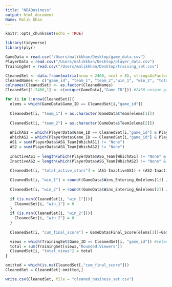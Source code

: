 ```yaml
---
title: "NBABusiness"
output: html_document
Name: Malik Khan
---
```


```r
knitr::opts_chunk$set(echo = TRUE)
```

```r
library(tidyverse)
library(plyr)
```

```r
GameData = read.csv("/Users/malikkhan/Desktop/game_data.csv")
PlayerData = read.csv("/Users/malikkhan/Desktop/player_data.csv")
TrainingSet = read.csv("/Users/malikkhan/Desktop/training_set.csv")

CleanedSet <- data.frame(matrix(nrow = 2460, ncol = 8), stringsAsFactors = FALSE)
CleanedNames <- c("game_id", "team_1", "team_2","win_1", "win_2", "total_active_stars", "cum_final_score", "total_views")
colnames(CleanedSet) <- as.factor(CleanedNames)
CleanedSet[1:2460,1] <- c(unique(GameData[,"Game_ID"])) #2460 unique game ids 

for (i in 1:nrow(CleanedSet)){
  elems = which(GameData$Game_ID == CleanedSet[i,"game_id"]) 
  
  CleanedSet[i, "team_1"] = as.character(GameData$Team[elems[1]])
  
  CleanedSet[i, "team_2"] = as.character(GameData$Team[elems[2]])
  
  WhichAS1 = which(PlayerData$Game_ID == CleanedSet[i,"game_id"] & PlayerData$Team == CleanedSet[i,"team_1"])
  WhichAS2 = which(PlayerData$Game_ID == CleanedSet[i,"game_id"] & PlayerData$Team == CleanedSet[i,"team_2"])
  AS1 = sum(PlayerData$ASG_Team[WhichAS1] != "None")
  AS2 = sum(PlayerData$ASG_Team[WhichAS2] != "None")
  
  InactiveAS1 = length(which(PlayerData$ASG_Team[WhichAS1] != "None" & PlayerData[WhichAS1,"Active_Status"] == "Inactive"))
  InactiveAS2 = length(which(PlayerData$ASG_Team[WhichAS2] != "None" & PlayerData[WhichAS2,"Active_Status"] == "Inactive"))
  
  CleanedSet[i, "total_active_stars"] = (AS1-InactiveAS1) + (AS2-InactiveAS2)

  CleanedSet[i, "win_1"] = round((GameData$Wins_Entering_Gm[elems[1]] / (GameData$Wins_Entering_Gm[elems[1]] + GameData$Losses_Entering_Gm[elems[1]]))*100, 2)
  
  CleanedSet[i, "win_2"] = round((GameData$Wins_Entering_Gm[elems[2]] / (GameData$Wins_Entering_Gm[elems[2]] + GameData$Losses_Entering_Gm[elems[2]]))*100, 2)
  
  if (is.nan(CleanedSet[i, "win_1"])){
    CleanedSet[i, "win_1"] = 0
  }
  if (is.nan(CleanedSet[i, "win_2"])){
    CleanedSet[i, "win_2"] = 0
  }
  
  CleanedSet[i, "cum_final_score"] = GameData$Final_Score[elems[1]]+GameData$Final_Score[elems[2]] #cum score

  views = which(TrainingSet$Game_ID == CleanedSet[i, "game_id"]) #selected elems
  total = sum(TrainingSet[views,"Rounded.Viewers"])
  CleanedSet[i, "total_views"] = total
}

omitted = which(is.na(CleanedSet[,"cum_final_score"]))
CleanedSet = CleanedSet[-omitted,]

write.csv(CleanedSet, file = "cleaned_business_set.csv")
```
